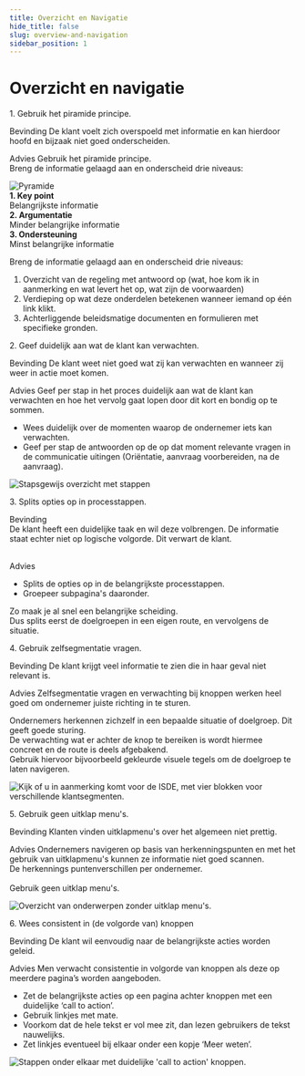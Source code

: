 ```yaml
---
title: Overzicht en Navigatie
hide_title: false
slug: overview-and-navigation
sidebar_position: 1
---
```



# Overzicht en navigatie

<Heading type="h2">1. Gebruik het piramide principe.</Heading>

<Heading type="h3">Bevinding</Heading>
De klant voelt zich overspoeld met informatie en kan hierdoor hoofd en bijzaak niet goed onderscheiden.

<Heading type="h3">Advies</Heading>
Gebruik het piramide principe.
<br />
Breng de informatie gelaagd aan en onderscheid drie niveaus:

<div className="rvo-layout-row rvo-layout-gap--lg">
  <img src={PyramidSrc} style={{ height: 150 }} alt="Pyramide" />
  <div className="rvo-layout-column rvo-layout-gap--md">
    <div>
      <b>1. Key point</b>
      <br />
      Belangrijkste informatie
    </div>
    <div>
      <b>2. Argumentatie</b>
      <br />
      Minder belangrijke informatie
    </div>
    <div>
      <b>3. Ondersteuning</b>
      <br />
      Minst belangrijke informatie
    </div>
  </div>
</div>

Breng de informatie gelaagd aan en onderscheid drie niveaus:

1.  Overzicht van de regeling met antwoord op (wat, hoe kom ik in aanmerking en wat levert het op, wat zijn de voorwaarden)
2.  Verdieping op wat deze onderdelen betekenen wanneer iemand op één link klikt.
3.  Achterliggende beleidsmatige documenten en formulieren met specifieke gronden.

<Heading type="h2">2. Geef duidelijk aan wat de klant kan verwachten.</Heading>

<Heading type="h3">Bevinding</Heading>
De klant weet niet goed wat zij kan verwachten en wanneer zij weer in actie moet komen.

<Heading type="h3">Advies</Heading>
Geef per stap in het proces duidelijk aan wat de klant kan verwachten en hoe het vervolg gaat lopen door dit kort en bondig
op te sommen.

- Wees duidelijk over de momenten waarop de ondernemer iets kan
  verwachten.
- Geef per stap de antwoorden op de op dat moment relevante vragen in de
  communicatie uitingen (Oriëntatie, aanvraag voorbereiden, na de aanvraag).

<img src={ExpectationsSrc} alt="Stapsgewijs overzicht met stappen" />

<Heading type="h2">3. Splits opties op in processtappen.</Heading>

<div className="rvo-layout-row rvo-layout-row--flex-start rvo-layout-gap--lg">
  <div style={{ flex: 0.7 }}>
    <p>
      <Heading type="h3">Bevinding</Heading>
      <br />
      De klant heeft een duidelijke taak en wil deze volbrengen. De informatie staat echter niet op logische volgorde.
      Dit verwart de klant.
      <br />
      <br />
    </p>
    <p>
      <Heading type="h3">Advies</Heading>
      <br />
      <ul>
        <li>Splits de opties op in de belangrijkste processtappen.</li>
        <li>Groepeer subpagina's daaronder.</li>
      </ul>
      Zo maak je al snel een belangrijke scheiding.
      <br />
      Dus splits eerst de doelgroepen in een eigen route, en vervolgens de situatie.
    </p>
  </div>
  <div style={{ flex: 0.3 }}>
    <ProgressTracker>
      <ProgressTrackerStep state="start" label="Kringlooplandbouwscan" line="straight" size="md" />
      <ProgressTrackerStep state="completed" label="Vragen over uw bedrijf" line="substep-start" size="md" />
      <ProgressTrackerStep state="completed" label="Vragen over uw bedrijf" line="straight" size="sm" />
      <ProgressTrackerStep state="completed" label="Vragen over uw bedrijf" line="substep-end" size="sm" />
      <ProgressTrackerStep state="completed" label="Toekomst van uw bedrijf" line="straight" size="md" />
      <ProgressTrackerStep state="completed" label="Thema: Verdienmodel" line="substep-start" size="md" />
      <ProgressTrackerStep state="completed" label="Nieuwe marktconcepten" line="straight" size="sm" />
      <ProgressTrackerStep
        state="completed"
        label="Verbreding van uw bedrijfsactiviteiten"
        line="substep-end"
        size="sm"
      />
      <ProgressTrackerStep state="completed" label="Mogen we u nog wat vragen stellen?" line="straight" size="md" />
      <ProgressTrackerStep state="end" label="Resultaten" line="none" size="md" />
    </ProgressTracker>
  </div>
</div>

<Heading type="h2">4. Gebruik zelfsegmentatie vragen.</Heading>

<Heading type="h3">Bevinding</Heading>
De klant krijgt veel informatie te zien die in haar geval niet relevant is.

<Heading type="h3">Advies</Heading>
Zelfsegmentatie vragen en verwachting bij knoppen werken heel goed om ondernemer juiste richting in te sturen.

Ondernemers herkennen zichzelf in een bepaalde situatie of doelgroep. Dit geeft goede sturing.<br/>
De verwachting wat er achter de knop te bereiken is wordt hiermee concreet en de route is deels afgebakend.<br/>
Gebruik hiervoor bijvoorbeeld gekleurde visuele tegels om de doelgroep te laten navigeren.

<img
  src={SelfSegmentationSrc}
  alt="Kijk of u in aanmerking komt voor de ISDE, met vier blokken voor verschillende klantsegmenten."
/>

<Heading type="h2">5. Gebruik geen uitklap menu's.</Heading>

<Heading type="h3">Bevinding</Heading>
Klanten vinden uitklapmenu's over het algemeen niet prettig.

<Heading type="h3">Advies</Heading>
Ondernemers navigeren op basis van herkenningspunten en met het gebruik van uitklapmenu's kunnen ze informatie niet goed
scannen.
<br />
De herkennings puntenverschillen per ondernemer.
<br />
<br />
Gebruik geen uitklap menu's.

<img src={NoCollapsiblesSrc} alt="Overzicht van onderwerpen zonder uitklap menu's." />

<Heading type="h2">6. Wees consistent in (de volgorde van) knoppen</Heading>

<Heading type="h3">Bevinding</Heading>
De klant wil eenvoudig naar de belangrijkste acties worden geleid.

<Heading type="h3">Advies</Heading>
Men verwacht consistentie in volgorde van knoppen als deze op meerdere pagina’s worden aangeboden.
<br />

- Zet de belangrijkste acties op een pagina achter knoppen met een duidelijke ‘call to action’.
- Gebruik linkjes met mate.
- Voorkom dat de hele tekst er vol mee zit, dan lezen gebruikers de tekst nauwelijks.
- Zet linkjes eventueel bij elkaar onder een kopje ‘Meer weten’.

<img src={StepsSrc} alt="Stappen onder elkaar met duidelijke 'call to action' knoppen." />
